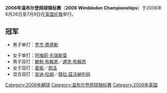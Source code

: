 '''2006年温布尔登网球锦标赛'''（'''2006 Wimbledon Championships'''）于2006年6月26日至7月9日在[[英国|英国]][[伦敦|伦敦]]举行。

== 冠军 ==
{{main|2006年溫布頓網球錦標賽男子單打比賽}}
* 男子单打：[[罗杰·费德勒|罗杰·费德勒]]
{{main|2006年溫布頓網球錦標賽女子單打比賽}}
* 女子单打：[[阿梅莉·毛瑞斯莫|阿梅莉·毛瑞斯莫]]
* 男子双打：[[鮑勃·布賴恩|鮑勃·布賴恩]]／[[邁克·布賴恩|邁克·布賴恩]]
* 女子双打：[[晏紫|晏紫]]／[[郑洁|郑洁]]
* 混合双打：[[安迪·拉姆|安迪·拉姆]]／[[薇拉·茲沃納列娃|薇拉·茲沃納列娃]]

{{start box}}
{{succession box|[[2005年温布尔登网球锦标赛|2005年温布尔登网球锦标赛]]|[[2007年温布尔登网球锦标赛|2007年温布尔登网球锦标赛]]|[[温布尔登网球锦标赛|温布尔登网球锦标赛]]|2006年}}
{{succession box|[[2006年法国网球公开赛|2006年法国网球公开赛]]|[[2006年美国网球公开赛|2006年美国网球公开赛]]|[[网球大满贯|网球大满贯]]|2006年}}
{{end box}}
{{温网列表}}

[[Category:2006年網球|Category:2006年網球]]
[[Category:温布尔登网球锦标赛|Category:温布尔登网球锦标赛]]
[[Category:2006年英国|Category:2006年英国]]